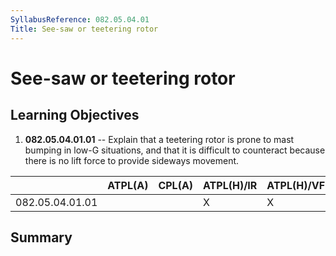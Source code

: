```yaml
---
SyllabusReference: 082.05.04.01
Title: See-saw or teetering rotor
---
```


# See-saw or teetering rotor

## Learning Objectives

1.  **082.05.04.01.01** -- Explain that a teetering rotor is prone to mast
    bumping in low-G situations, and that it is difficult to counteract because
    there is no lift force to provide sideways movement.

|                 | ATPL(A) | CPL(A) | ATPL(H)/IR | ATPL(H)/VFR | CPL(H) | IR  | CBIR(A) |
| --------------- | ------- | ------ | ---------- | ----------- | ------ | --- | ------- |
| 082.05.04.01.01 |         |        | X          | X           | X      |     |         |

## Summary
